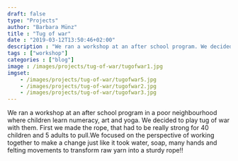 ---
draft: false
type: "Projects"
author: "Barbara Münz"
title : "Tug of war" 
date : "2019-03-12T13:50:46+02:00"
description : "We ran a workshop at an after school program. We decided to play tug of war with them. "
tags : ["workshop"]
categories : ["blog"]
image : /images/projects/tug-of-war/tugofwar1.jpg
imgset:
    - /images/projects/tug-of-war/tugofwar5.jpg
    - /images/projects/tug-of-war/tugofwar2.jpg
    - /images/projects/tug-of-war/tugofwar3.jpg
---

We ran a workshop at an after school program in a poor neighbourhood where children learn numeracy, art and yoga. We decided to play tug of war with them. First we made the rope, that had to be really strong for 40 children and 5 adults to pull.We focused on the perspective of working together to make a change just like it took water, soap, many hands and felting movements to transform raw yarn into a sturdy rope!!
 
